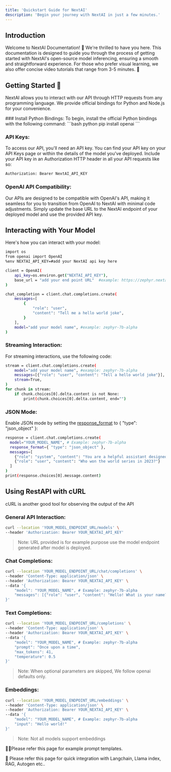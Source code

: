 ```yaml
---
title: 'Quickstart Guide for NextAI'
description: 'Begin your journey with NextAI in just a few minutes.'
---
```


## Introduction
Welcome to NextAI Documentation! 🎉 We're thrilled to have you here. This documentation is designed to guide you through the process of getting started with NextAI's open-source model inferencing, ensuring a smooth and straightforward experience. For those who prefer visual learning, we also offer concise video tutorials that range from 3-5 minutes. 🚀

## Getting Started 📑
NextAI allows you to interact with our API through HTTP requests from any programming language. We provide official bindings for Python and Node.js for your convenience.

<AccordionGroup>
<Accordion title="Setting Up">
### Install Python Bindings:
To begin, install the official Python bindings with the following command:
```bash python
pip install openai
```

### API Keys:
To access our API, you'll need an API key. You can find your API key on your API Keys page or within the details of the model you've deployed. Include your API key in an Authorization HTTP header in all your API requests like so:

```bash python
Authorization: Bearer NextAI_API_KEY
```

### OpenAI API Compatibility:

Our APIs are designed to be compatible with OpenAI's API, making it seamless for you to transition from OpenAI to NextAI with minimal code adjustments. Simply update the base URL to the NextAI endpoint of your deployed model and use the provided API key.

## Interacting with Your Model
Here's how you can interact with your model:
```bash python
import os
from openai import OpenAI
%env NEXTAI_API_KEY=#add your NextAI api key here

client = OpenAI(
    api_key=os.environ.get("NEXTAI_API_KEY"),
    base_url = "add your end point URL"  #example: https://zephyr.nextai.co.in/v1
)

chat_completion = client.chat.completions.create(
    messages=[
        {
            "role": "user",
            "content": "Tell me a hello world joke",
        }
    ],
    model="add your model name", #example: zephyr-7b-alpha
)
```
### Streaming Interaction:
For streaming interactions, use the following code:

```bash
stream = client.chat.completions.create(
    model="add your model name", #example: zephyr-7b-alpha
    messages=[{"role": "user", "content": "Tell a hello world joke"}],
    stream=True,
)
for chunk in stream:
    if chunk.choices[0].delta.content is not None:
        print(chunk.choices[0].delta.content, end="")
```

### JSON Mode:

Enable JSON mode by setting the [response_format](https://platform.openai.com/docs/api-reference/chat/create#chat-create-response_format) to { "type": "json_object" }:
```bash python
response = client.chat.completions.create(
  model="YOUR_MODEL_NAME", # Example: zephyr-7b-alpha
  response_format={ "type": "json_object" },
  messages=[
    {"role": "system", "content": "You are a helpful assistant designed to output JSON."},
    {"role": "user", "content": "Who won the world series in 2023?"}
  ]
)
print(response.choices[0].message.content)
```

## Using RestAPI with cURL
cURL is another good tool for observing the output of the API

### General API Interaction:
```bash
curl --location 'YOUR_MODEL_ENDPOINT_URL/models' \ 
--header 'Authorization: Bearer YOUR_NEXTAI_API_KEY'
```
>Note: URL provided is for example purpose use the model endpoint generated after model is deployed.

### Chat Completions:
```bash
curl --location 'YOUR_MODEL_ENDPOINT_URL/chat/completions' \
--header 'Content-Type: application/json' \
--header 'Authorization: Bearer YOUR_NEXTAI_API_KEY' \
--data '{
    "model": "YOUR_MODEL_NAME", # Example: zephyr-7b-alpha
    "messages": [{"role": "user", "content": "Hello! What is your name?"}]
}'
```
### Text Completions:
```bash
curl --location 'YOUR_MODEL_ENDPOINT_URL/completions' \
--header 'Content-Type: application/json' \
--header 'Authorization: Bearer YOUR_NEXTAI_API_KEY' \
--data '{
    "model": "YOUR_MODEL_NAME", # Example: zephyr-7b-alpha
    "prompt": "Once upon a time",
    "max_tokens": 41,
    "temperature": 0.5
}'
```
>Note: When optional parameters are skipped, We follow openai defaults only.

### Embeddings:
```bash
curl --location 'YOUR_MODEL_ENDPOINT_URL/embeddings' \
--header 'Content-Type: application/json' \
--header 'Authorization: Bearer YOUR_NEXTAI_API_KEY' \
--data '{
    "model": "YOUR_MODEL_NAME", # Example: zephyr-7b-alpha
    "input": "Hello world!"
}'
```
>Note: Not all models support embeddings
</Accordion>
</AccordionGroup>

🧑‍💻Please refer this page for example prompt templates.

🦙 Please refer this page for quick integration with Langchain, Llama index, RAG, Autogen etc..

